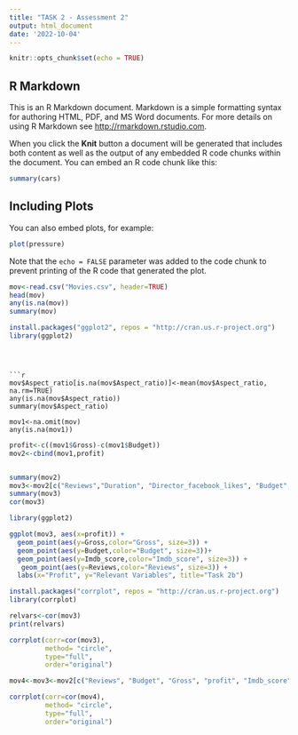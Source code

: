 ```yaml
---
title: "TASK 2 - Assessment 2"
output: html_document
date: '2022-10-04'
---
```


```r
knitr::opts_chunk$set(echo = TRUE)
```

## R Markdown

This is an R Markdown document. Markdown is a simple formatting syntax for authoring HTML, PDF, and MS Word documents. For more details on using R Markdown see <http://rmarkdown.rstudio.com>.

When you click the **Knit** button a document will be generated that includes both content as well as the output of any embedded R code chunks within the document. You can embed an R code chunk like this:

```r
summary(cars)
```

## Including Plots

You can also embed plots, for example:

```r
plot(pressure)
```

Note that the `echo = FALSE` parameter was added to the code chunk to prevent printing of the R code that generated the plot.


```r
mov<-read.csv("Movies.csv", header=TRUE)
head(mov)
any(is.na(mov))
summary(mov)

install.packages("ggplot2", repos = "http://cran.us.r-project.org")
library(ggplot2)
```

```



```r

mov$Aspect_ratio[is.na(mov$Aspect_ratio)]<-mean(mov$Aspect_ratio, na.rm=TRUE)
any(is.na(mov$Aspect_ratio))
summary(mov$Aspect_ratio)

mov1<-na.omit(mov)
any(is.na(mov1))

```


```r
profit<-c((mov1$Gross)-c(mov1$Budget))
mov2<-cbind(mov1,profit)
```

```r
```
```r
summary(mov2)
mov3<-mov2[c("Reviews","Duration", "Director_facebook_likes", "Budget", "Gross", "profit", "Imdb_score", "Actor_3_facebook_likes","Actor_1_facebook_likes", "Votes", "Cast_total_facebook_likes","Facenumber_in_poster", "Year","Actor_2_facebook_likes", "Aspect_ratio","Movie_facebook_likes")]
summary(mov3)
cor(mov3)
```

```r
library(ggplot2)

ggplot(mov3, aes(x=profit)) + 
  geom_point(aes(y=Gross,color="Gross", size=3)) +
  geom_point(aes(y=Budget,color="Budget", size=3))+
  geom_point(aes(y=Imdb_score,color="Imdb_score", size=3)) +
   geom_point(aes(y=Reviews,color="Reviews", size=3)) +
  labs(x="Profit", y="Relevant Variables", title="Task 2b")
```

```r
install.packages("corrplot", repos = "http://cran.us.r-project.org")
library(corrplot)
```

```r
relvars<-cor(mov3)
print(relvars)
```

```r
corrplot(corr=cor(mov3),
         method= "circle",
         type="full",
         order="original")
```

```r
mov4<-mov3<-mov2[c("Reviews", "Budget", "Gross", "profit", "Imdb_score","Actor_1_facebook_likes", "Votes", "Cast_total_facebook_likes")]

corrplot(corr=cor(mov4),
         method= "circle",
         type="full",
         order="original")
```



